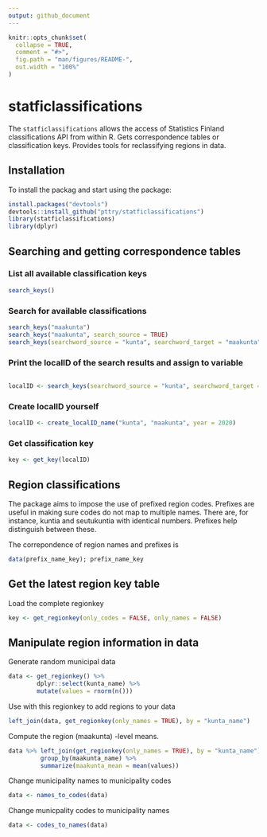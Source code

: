```yaml
---
output: github_document
---
```


<!-- README.md is generated from README.Rmd. Please edit that file -->

```r
knitr::opts_chunk$set(
  collapse = TRUE,
  comment = "#>",
  fig.path = "man/figures/README-",
  out.width = "100%"
)
```

# statficlassifications

<!-- badges: start -->
<!-- badges: end -->

The `statficlassifications` allows the access of Statistics Finland classifications API from within R. Gets correspondence tables or classification keys. Provides tools for reclassifying regions in data. 

## Installation

To install the packag and start using the package:

```r
install.packages("devtools")
devtools::install_github("pttry/statficlassifications")
library(statficlassifications)
library(dplyr)
```

## Searching and getting correspondence tables

### List all available classification keys

```r
search_keys()
```

### Search for available classifications

```r
search_keys("maakunta")
search_keys("maakunta", search_source = TRUE)
search_keys(searchword_source = "kunta", searchword_target = "maakunta", year = 2020)
```

### Print the localID of the search results and assign to variable

```r

localID <- search_keys(searchword_source = "kunta", searchword_target = "maakunta", year = 2020, as_localID = TRUE)
```

###  Create localID yourself

```r
localID <- create_localID_name("kunta", "maakunta", year = 2020)
```

### Get classification key

```r
key <- get_key(localID)
```

## Region classifications

The package aims to impose the use of prefixed region codes. Prefixes are useful in making sure codes do not map to multiple names. There are, for instance, kuntia and seutukuntia with identical numbers. Prefixes help distinguish between these.

The correpondence of region names and prefixes is 

```r
data(prefix_name_key); prefix_name_key
```

## Get the latest region key table

Load the complete regionkey

```r
key <- get_regionkey(only_codes = FALSE, only_names = FALSE)
```

## Manipulate region information in data

Generate random municipal data

```r
data <- get_regionkey() %>%
        dplyr::select(kunta_name) %>%
        mutate(values = rnorm(n()))
```

Use \code{dplyr::left_join} with this regionkey to add regions to your data

```r
left_join(data, get_regionkey(only_names = TRUE), by = "kunta_name")
```

Compute the region (maakunta) -level means.

```r
data %>% left_join(get_regionkey(only_names = TRUE), by = "kunta_name") %>% 
         group_by(maakunta_name) %>%
         summarize(maakunta_mean = mean(values)) 

```

Change municipality names to municipality codes

```r
data <- names_to_codes(data)
```

Change municpality codes to municipality names

```r
data <- codes_to_names(data)
```
